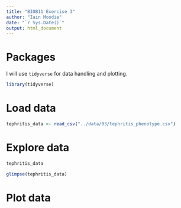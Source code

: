 ```yaml
---
title: "BIOB11 Exercise 3"
author: "Iain Moodie"
date: "`r Sys.Date()`"
output: html_document
---
```


# Packages

I will use `tidyverse` for data handling and plotting.

```r
library(tidyverse)
```

# Load data

```r
tephritis_data <- read_csv("../data/03/tephritis_phenotype.csv")
```

# Explore data

```r
tephritis_data

glimpse(tephritis_data)
```

# Plot data

